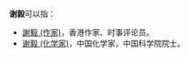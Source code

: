 '''谢毅'''可以指：

* [[謝毅_(作家)|謝毅 (作家)]]，香港作家、时事评论员。
* [[谢毅_(化学家)|谢毅 (化学家)]]，中国化学家，中国科学院院士。

{{disambig|Cat=二字谢姓人名消歧义}}